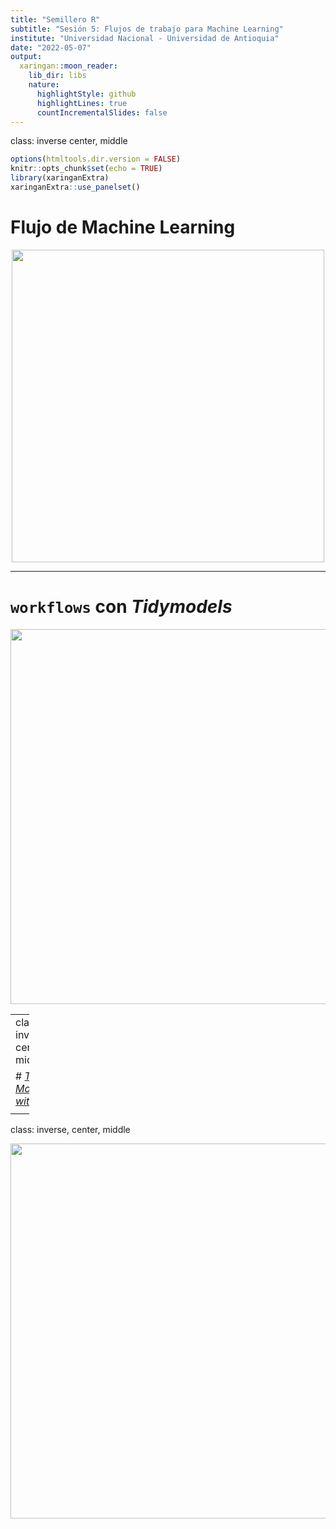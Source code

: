 ```yaml
---
title: "Semillero R"
subtitle: "Sesión 5: Flujos de trabajo para Machine Learning"
institute: "Universidad Nacional - Universidad de Antioquia"
date: "2022-05-07"
output:
  xaringan::moon_reader:
    lib_dir: libs
    nature:
      highlightStyle: github
      highlightLines: true
      countIncrementalSlides: false
---
```

class: inverse center, middle

```r
options(htmltools.dir.version = FALSE)
knitr::opts_chunk$set(echo = TRUE)
library(xaringanExtra)
xaringanExtra::use_panelset()
```

# Flujo de Machine Learning

<center>
<img src = "https://valohai.com/assets/img/pipeline-illustration.png" width = 500/>
</center>

---

# `workflows` con *Tidymodels*

<center>
<img src = "img/Pipeline.png" width = 600/>
</center>



---
class: inverse, center, middle

# [*Tidy Modeling with R*](https://www.tmwr.org/)

<center>
<img src = "https://www.tmwr.org/images/cover.png" width =350 />
</center>


---
class: inverse, center, middle


<center>
<img src = "img/gracias.gif" width = 600 />
</center>


